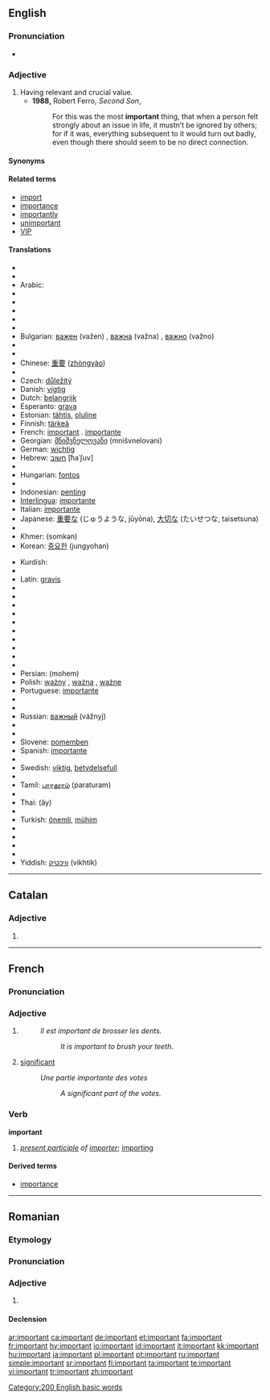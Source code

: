 ==English==

{{rank|glad|hair|ran|572|important|mine|wild|front}}

===Pronunciation===
*{{audio|en-us-important.ogg|Audio (US)}}

===Adjective===
{{en-adj}}

# Having relevant and crucial value.
#* '''1988,''' Robert Ferro, ''Second Son'',
#*:For this was the most '''important''' thing, that when a person felt strongly about an issue in life, it mustn’t be ignored by others; for if it was, everything subsequent to it would turn out badly, even though there should seem to be no direct connection.

====Synonyms====
{{saurus|important|noteworthy}}

====Related terms====
*[[import]]
*[[importance]]
*[[importantly]]
*[[unimportant]]
*[[VIP]]

====Translations====
{{top}}
*{{trreq|Afrikaans}}
*{{trreq|Albanian}}
*Arabic: {{Arab|[[مهم]]}} {{IPAchar|(muhím)}}
*{{trreq|Aramaic}}
*{{trreq|Armenian}}
*{{trreq|Balinese}}
*{{trreq|Basque}}
*{{trreq|Bengali}}
*Bulgarian: [[важен]] (važen) {{m}}, [[важна]] (važna) {{f}} , [[важно]] (važno) {{n}}
*{{trreq|Burmese}}
*{{trreq|Catalan}}
*Chinese: [[重要]] ([[zhòngyào]])
*{{trreq|Croatian}}
*Czech: [[důležitý]] {{m}}
*Danish: [[vigtig]]
*Dutch: [[belangrijk]]
*Esperanto: [[grava]]
*Estonian: [[tähtis]], [[oluline]]
*Finnish: [[tärkeä]]
*French: [[important#French|important]] {{m}}. [[importante]] {{f}}
*Georgian: [[მნიშვნელოვანი]] (mnišvnelovani)
*German: [[wichtig]]
*Hebrew: [[חשוב]] [ħaˈʃuv]
*{{trreq|Hindi}}
*Hungarian: [[fontos]]
*{{trreq|Icelandic}}
*Indonesian: [[penting]]
*[[Interlingua]]: [[importante]]
*Italian: [[importante]]
*Japanese: [[重要]]な (じゅうような, jūyōna), [[大切]]な (たいせつな, taisetsuna)
*{{trreq|Kannada}}
*Khmer: {{KMchar|[[សំខាន់]]}} (somkən)
*Korean: [[중요한]] (jungyohan)
{{mid}}
*Kurdish: {{KUchar|[[گرنگ]]}}
*{{trreq|Lao}}
*Latin: [[gravis]]
*{{trreq|Latvian}}
*{{trreq|Lithuanian}}
*{{trreq|Malay}}
*{{trreq|Malayalam}}
*{{trreq|Maltese}}
*{{trreq|Maori}}
*{{trreq|Nepali}}
*{{trreq|Norwegian}}
*{{trreq|Old English}}
*{{trreq|Oriya}}
*Persian: {{FAchar|[[مهم|مُهِمّ]]}} (mohem)
*Polish: [[ważny]] {{m}}, [[ważna]] {{f}} , [[ważne]] {{n}}
*Portuguese: [[importante]]
*{{trreq|Punjabi}}
*{{trreq|Romanian}}
*Russian: [[важный]] (vážnyj)
*{{trreq|Sanskrit}}
*{{trreq|Serbian}}
*Slovene: [[pomemben]]
*Spanish: [[importante]]
*{{trreq|Swahili}}
*Swedish: [[viktig]], [[betydelsefull]]
*{{trreq|Tagalog}}
*Tamil: [[பாரதூரம்]] (paraturam)
*{{trreq|Telugu}}
*Thai: {{Thai|[[เอ้ ]]}} (ây)
*{{trreq|Tibetan}}
*Turkish: [[önemli]], [[mühim]]
*{{trreq|Ukrainian}}
*{{trreq|Urdu}}
*{{trreq|Vietnamese}}
*{{trreq|Welsh}}
*Yiddish: [[וויכטיק]] (vikhtik)
{{bottom}}

[[Category:200 English basic words]]

----

==Catalan==

===Adjective===
{{ca-adj|f=important|pl=importants}}

# {{l|en|important}}

----

==French==

===Pronunciation===
{{IPA|/ɛ̃.pɔʁ.tɑ̃/|lang=fr}}

===Adjective===
{{fr-adj}}

# {{l|en|important}}
#:''Il est important de brosser les dents.''
#::''It is important to brush your teeth.''
# [[significant]]
#:''Une partie importante des votes''
#::''A significant part of the votes.''

===Verb===
'''important'''

# ''[[present participle]] of [[importer]]''; [[importing]]

====Derived terms====
*[[importance]]

----

==Romanian==

===Etymology===
{{F.|ro}} {{term|important|lang=fr}}

===Pronunciation===
{{IPA|[im.por'tant]|lang=ro}}

===Adjective===
{{ro-adj|4}}

# {{l|en|important}}

====Declension====
{{ro-adj-4|mpl=importanţi}}

[[ar:important]]
[[ca:important]]
[[de:important]]
[[et:important]]
[[fa:important]]
[[fr:important]]
[[hy:important]]
[[io:important]]
[[id:important]]
[[it:important]]
[[kk:important]]
[[hu:important]]
[[ja:important]]
[[pl:important]]
[[pt:important]]
[[ru:important]]
[[simple:important]]
[[sr:important]]
[[fi:important]]
[[ta:important]]
[[te:important]]
[[vi:important]]
[[tr:important]]
[[zh:important]]